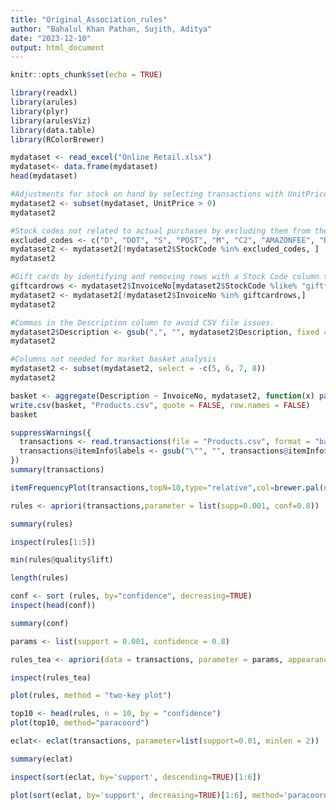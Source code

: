 ```yaml
---
title: "Original_Association_rules"
author: "Bahalul Khan Pathan, Sujith, Aditya"
date: "2023-12-10"
output: html_document
---
```


```r
knitr::opts_chunk$set(echo = TRUE)

library(readxl)
library(arules)
library(plyr) 
library(arulesViz) 
library(data.table)
library(RColorBrewer)
```
```r
mydataset <- read_excel("Online Retail.xlsx")
mydataset<- data.frame(mydataset)
head(mydataset)
```
```r
#Adjustments for stock on hand by selecting transactions with UnitPrice > 0.
mydataset2 <- subset(mydataset, UnitPrice > 0)
mydataset2
```
```r
#Stock codes not related to actual purchases by excluding them from the subset of data.
excluded_codes <- c("D", "DOT", "S", "POST", "M", "C2", "AMAZONFEE", "B", "BANK CHARGES", "CRUK", "m", "PADS")
mydataset2 <- mydataset2[!mydataset2$StockCode %in% excluded_codes, ]
mydataset2
```
```r
#Gift cards by identifying and removing rows with a Stock Code column that starts with "gift".
giftcardrows <- mydataset2$InvoiceNo[mydataset2$StockCode %like% "gift*"]
mydataset2 <- mydataset2[!mydataset2$InvoiceNo %in% giftcardrows,]
mydataset2
```
```r
#Commas in the Description column to avoid CSV file issues.
mydataset2$Description <- gsub(",", "", mydataset2$Description, fixed = TRUE)
mydataset2
```
```r
#Columns not needed for market basket analysis
mydataset2 <- subset(mydataset2, select = -c(5, 6, 7, 8))
mydataset2
```
```r
basket <- aggregate(Description ~ InvoiceNo, mydataset2, function(x) paste(x, collapse = ","))
write.csv(basket, "Products.csv", quote = FALSE, row.names = FALSE)
basket
```
```r
suppressWarnings({
  transactions <- read.transactions(file = "Products.csv", format = "basket", sep = ",", cols = 1)
  transactions@itemInfo$labels <- gsub("\"", "", transactions@itemInfo$labels)
})
summary(transactions)
```
```r
itemFrequencyPlot(transactions,topN=10,type="relative",col=brewer.pal(n=5, name="Set3"), main="Most 8 Frequently Purchased Items")
```
```r
rules <- apriori(transactions,parameter = list(supp=0.001, conf=0.8))
```
```r
summary(rules)
```
```r
inspect(rules[1:5])
```
```r
min(rules@quality$lift)
```
```r
length(rules)
```
```r
conf <- sort (rules, by="confidence", decreasing=TRUE)
inspect(head(conf))
```
```r
summary(conf)
```
```r
params <- list(support = 0.001, confidence = 0.8)

rules_tea <- apriori(data = transactions, parameter = params, appearance = list(lhs = "REGENCY TEA PLATE GREEN"))
```
```r
inspect(rules_tea)
```
```r
plot(rules, method = "two-key plot")
```
```r
top10 <- head(rules, n = 10, by = "confidence")
plot(top10, method="paracoord")
```
```r
eclat<- eclat(transactions, parameter=list(support=0.01, minlen = 2))
```
```r
summary(eclat)
```
```r
inspect(sort(eclat, by='support', descending=TRUE)[1:6])
```
```r
plot(sort(eclat, by='support', decreasing=TRUE)[1:6], method='paracoord')
```
